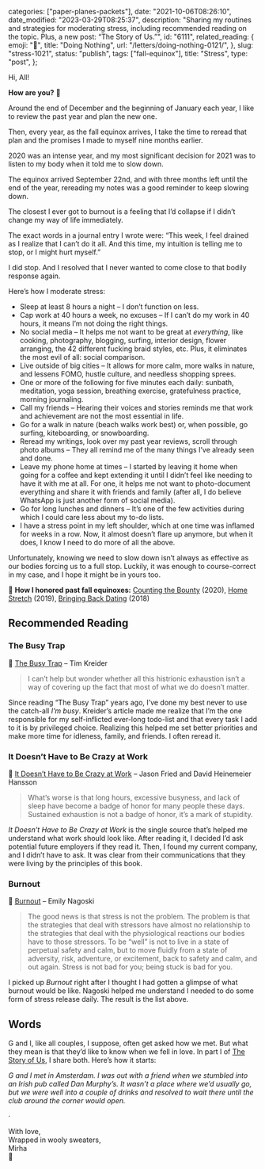 
  categories: ["paper-planes-packets"],
  date: "2021-10-06T08:26:10",
  date_modified: "2023-03-29T08:25:37",
  description:
    "Sharing my routines and strategies for moderating stress, including recommended reading on the topic. Plus, a new post: “The Story of Us.”",
  id: "6111",
  related_reading: {
    emoji: "🐌",
    title: "Doing Nothing",
    url: "/letters/doing-nothing-0121/",
  },
  slug: "stress-1021",
  status: "publish",
  tags: ["fall-equinox"],
  title: "Stress",
  type: "post",
};


Hi, All!

**How are you?** 🍂

Around the end of December and the beginning of January each year, I like to review the past year and plan the new one.

Then, every year, as the fall equinox arrives, I take the time to reread that plan and the promises I made to myself nine months earlier.

2020 was an intense year, and my most significant decision for 2021 was to listen to my body when it told me to slow down.

The equinox arrived September 22nd, and with three months left until the end of the year, rereading my notes was a good reminder to keep slowing down.

The closest I ever got to burnout is a feeling that I’d collapse if I didn’t change my way of life immediately.

The exact words in a journal entry I wrote were: “This week, I feel drained as I realize that I can’t do it all. And this time, my intuition is telling me to stop, or I might hurt myself.”

I did stop. And I resolved that I never wanted to come close to that bodily response again.

Here’s how I moderate stress:

- Sleep at least 8 hours a night – I don’t function on less.
- Cap work at 40 hours a week, no excuses – If I can’t do my work in 40 hours, it means I’m not doing the right things.
- No social media – It helps me not want to be great at *everything*, like cooking, photography, blogging, surfing, interior design, flower arranging, the 42 different fucking braid styles, etc. Plus, it eliminates the most evil of all: social comparison.
- Live outside of big cities – It allows for more calm, more walks in nature, and lessens FOMO, hustle culture, and needless shopping sprees.
- One or more of the following for five minutes each daily: sunbath, meditation, yoga session, breathing exercise, gratefulness practice, morning journaling.
- Call my friends – Hearing their voices and stories reminds me that work and achievement are not the most essential in life.
- Go for a walk in nature (beach walks work best) or, when possible, go surfing, kiteboarding, or snowboarding.
- Reread my writings, look over my past year reviews, scroll through photo albums – They all remind me of the many things I’ve already seen and done.
- Leave my phone home at times – I started by leaving it home when going for a coffee and kept extending it until I didn’t feel like needing to have it with me at all. For one, it helps me not want to photo-document everything and share it with friends and family (after all, I do believe WhatsApp is just another form of social media).
- Go for long lunches and dinners – It’s one of the few activities during which I could care less about my to-do lists.
- I have a stress point in my left shoulder, which at one time was inflamed for weeks in a row. Now, it almost doesn’t flare up anymore, but when it does, I know I need to do more of all the above.

Unfortunately, knowing we need to slow down isn’t always as effective as our bodies forcing us to a full stop. Luckily, it was enough to course-correct in my case, and I hope it might be in yours too.

🍁 **How I honored past fall equinoxes:** [Counting the Bounty](/letters/paper-planes-packets-0920/) (2020), [Home Stretch](/letters/paper-planes-packets-1019/) (2019), [Bringing Back Dating](/letters/paper-planes-packets-1018/) (2018)

## Recommended Reading

### The Busy Trap

🐀 [The Busy Trap](https://opinionator.blogs.nytimes.com/2012/06/30/the-busy-trap/) – Tim Kreider

> I can’t help but wonder whether all this histrionic exhaustion isn’t a way of covering up the fact that most of what we do doesn’t matter.

Since reading “The Busy Trap” years ago, I’ve done my best never to use the catch-all _I’m busy_. Kreider’s article made me realize that I’m the one responsible for my self-inflicted ever-long todo-list and that every task I add to it is by privileged choice. Realizing this helped me set better priorities and make more time for idleness, family, and friends. I often reread it.

### It Doesn’t Have to Be Crazy at Work

🤯 [It Doesn’t Have to Be Crazy at Work](/read-100-books#47-it-doesnt-have-to-be-crazy-at-work) – Jason Fried and David Heinemeier Hansson

> What’s worse is that long hours, excessive busyness, and lack of sleep have become a badge of honor for many people these days. Sustained exhaustion is not a badge of honor, it’s a mark of stupidity.

_It Doesn’t Have to Be Crazy at Work_ is the single source that’s helped me understand what work should look like. After reading it, I decided I’d ask potential future employers if they read it. Then, I found my current company, and I didn’t have to ask. It was clear from their communications that they were living by the principles of this book.

### Burnout

🧨 [Burnout](https://www.amazon.com/Burnout-secret-solving-stress-cycle-ebook/dp/B07CLYYRX2/) – Emily Nagoski

> The good news is that stress is not the problem. The problem is that the strategies that deal with stressors have almost no relationship to the strategies that deal with the physiological reactions our bodies have to those stressors. To be “well” is not to live in a state of perpetual safety and calm, but to move fluidly from a state of adversity, risk, adventure, or excitement, back to safety and calm, and out again. Stress is not bad for you; being stuck is bad for you.

I picked up _Burnout_ right after I thought I had gotten a glimpse of what burnout would be like. Nagoski helped me understand I needed to do some form of stress release daily. The result is the list above.

## Words

G and I, like all couples, I suppose, often get asked how we met. But what they mean is that they’d like to know when we fell in love. In part I of [The Story of Us](/posts/the-story-of-us/), I share both. Here’s how it starts:

_G and I met in Amsterdam. I was out with a friend when we stumbled into an Irish pub called Dan Murphy’s. It wasn’t a place where we’d usually go, but we were well into a couple of drinks and resolved to wait there until the club around the corner would open._

·

With love,\
Wrapped in wooly sweaters,\
Mirha\
🧨
